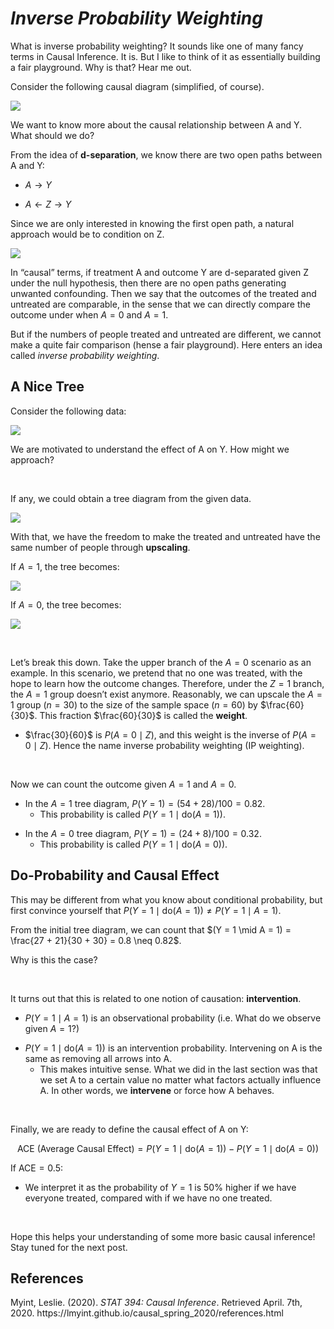 # *Inverse Probability Weighting*

What is inverse probability weighting? It sounds like one of many fancy terms in Causal Inference. It is. But I like to think of it as essentially building a fair playground. Why is that? Hear me out.

Consider the following causal diagram (simplified, of course).

![](ZAY.png)

We want to know more about the causal relationship between A and Y. What should we do?

From the idea of **d-separation**, we know there are two open paths between A and Y:

+ $A \rightarrow Y$

+ $A \leftarrow Z \rightarrow Y$

Since we are only interested in knowing the first open path, a natural approach would be to condition on Z.

![](ZAYconditioned.png)

In "causal" terms, if treatment A and outcome Y are d-separated given Z under the null hypothesis, then there are no open paths generating unwanted confounding. Then we say that the outcomes of the treated and untreated are comparable, in the sense that we can directly compare the outcome under when $A = 0$ and $A = 1$.

But if the numbers of people treated and untreated are different, we cannot make a quite fair comparison (hense a fair playground). Here enters an idea called *inverse probability weighting*.

## A Nice Tree

Consider the following data:

![](data.png)

We are motivated to understand the effect of A on Y. How might we approach?

&nbsp;

If any, we could obtain a tree diagram from the given data.

![](InitialTree.png)

With that, we have the freedom to make the treated and untreated have the same number of people through **upscaling**.

If $A = 1$, the tree becomes:

![](treeA1.png)

If $A = 0$, the tree becomes:

![](treeA0.png)

&nbsp;

Let's break this down. Take the upper branch of the $A = 0$ scenario as an example. In this scenario, we pretend that no one was treated, with the hope to learn how the outcome changes. Therefore, under the $Z = 1$ branch, the $A = 1$ group doesn't exist anymore. Reasonably, we can upscale the $A = 1$ group ($n = 30$) to the size of the sample space ($n = 60$) by $\frac{60}{30}$. This fraction $\frac{60}{30}$ is called the **weight**.

+ $\frac{30}{60}$ is $P(A = 0 \mid Z)$, and this weight is the inverse of $P(A = 0 \mid Z)$. Hence the name inverse probability weighting (IP weighting).

&nbsp;

Now we can count the outcome given $A = 1$ and $A = 0$. 

+ In the $A = 1$ tree diagram, $P(Y = 1) = (54 + 28)/100 = 0.82$.
  - This probability is called $P(Y = 1 \mid \text{do}(A = 1))$.
  
\vspace{5mm}

+ In the $A = 0$ tree diagram, $P(Y = 1) = (24 + 8)/100 = 0.32$.
  - This probability is called $P(Y = 1 \mid \text{do}(A = 0))$.

## Do-Probability and Causal Effect

This may be different from what you know about conditional probability, but first convince yourself that $P(Y = 1 \mid \text{do}(A = 1)) \neq P(Y = 1 \mid A = 1)$.

From the initial tree diagram, we can count that $(Y = 1 \mid A = 1) = \frac{27 + 21}{30 + 30} = 0.8 \neq 0.82$. 

Why is this the case?

&nbsp;

It turns out that this is related to one notion of causation: **intervention**.

+ $P(Y = 1 \mid A = 1)$ is an observational probability (i.e. What do we observe given $A = 1$?)

\vspace{5mm}

+ $P(Y = 1 \mid \text{do}(A = 1))$ is an intervention probability. Intervening on A is the same as removing all arrows into A.
  - This makes intuitive sense. What we did in the last section was that we set A to a certain value no matter what factors actually influence A. In other words, we **intervene** or force how A behaves.

&nbsp;

Finally, we are ready to define the causal effect of A on Y:

$$\text{ACE (Average Causal Effect)} = P(Y = 1 \mid \text{do}(A = 1)) - P(Y = 1 \mid \text{do}(A = 0))$$

If $\text{ACE} = 0.5$:

+ We interpret it as the probability of $Y = 1$ is $50\%$ higher if we have everyone treated, compared with if we have no one treated.

&nbsp;

Hope this helps your understanding of some more basic causal inference! Stay tuned for the next post.

## References

Myint, Leslie. (2020). *STAT 394: Causal Inference*. Retrieved April. 7th, 2020. https://lmyint.github.io/causal_spring_2020/references.html

